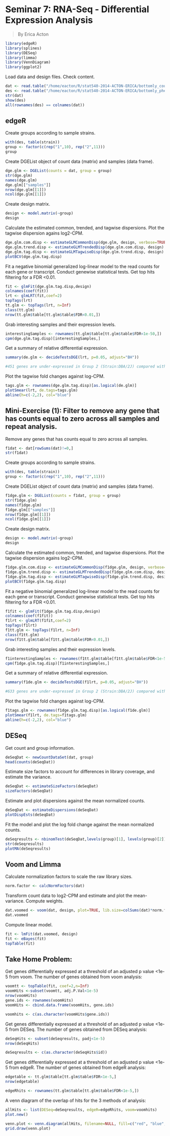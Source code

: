 Seminar 7: RNA-Seq - Differential Expression Analysis
============================================================
>By Erica Acton

```r
library(edgeR)
library(splines)
library(DESeq)
library(limma)
library(VennDiagram)
library(ggplot2)
```

Load data and design files.  Check content.
```r
dat <- read.table("/home/eacton/R/stat540-2014-ACTON-ERICA/bottomly_count_table.tsv", header=TRUE, row.names=1)
des <- read.table("/home/eacton/R/stat540-2014-ACTON-ERICA/bottomly_phenodata.tsv", header=TRUE, row.names=1)
str(dat)
show(des)
all(rownames(des) == colnames(dat))
```
edgeR
-------------------------------------------------------------------------------------
Create groups according to sample strains.
```r
with(des, table(strain))
group <- factor(c(rep("1",10), rep("2",11)))
group
```
Create DGEList object of count data (matrix) and samples (data frame).
```r
dge.glm <- DGEList(counts = dat, group = group)
str(dge.glm)
names(dge.glm)
dge.glm[["samples"]]
nrow(dge.glm[[1]])
ncol(dge.glm[[1]])
```
Create design matrix.
```r
design <- model.matrix(~group)
design
```
Calculate the estimated common, trended, and tagwise dispersions.  Plot the tagwise dispersion agains log2-CPM.
```r
dge.glm.com.disp <- estimateGLMCommonDisp(dge.glm, design, verbose=TRUE)
dge.glm.trend.disp <- estimateGLMTrendedDisp(dge.glm.com.disp, design)
dge.glm.tag.disp <- estimateGLMTagwiseDisp(dge.glm.trend.disp, design)
plotBCV(dge.glm.tag.disp)
```
Fit a negative binomial generalized log-linear model to the read counts for each gene or transcript. Conduct genewise statistical tests.  Get top hits filtering for a FDR <0.01.
```r
fit <- glmFit(dge.glm.tag.disp,design)
colnames(coef(fit))
lrt <- glmLRT(fit,coef=2)
topTags(lrt)
tt.glm <- topTags(lrt, n=Inf)
class(tt.glm)
nrow(tt.glm$table[tt.glm$table$FDR<0.01,])
```
Grab interesting samples and their expression levels.
```r
interestingSamples <- rownames(tt.glm$table[tt.glm$table$FDR<1e-50,])
cpm(dge.glm.tag.disp)[interestingSamples,]
```
Get a summary of relative differential expression.  
```r
summary(de.glm <- decideTestsDGE(lrt, p=0.05, adjust="BH"))

#451 genes are under-expressed in Group 2 (Strain:DBA/2J) compared with Group 1 (Strain:CB/6J), 425 were over-expressed and 35660 showed no differences.
```
Plot the tagwise fold changes against log-CPM.
```r
tags.glm <- rownames(dge.glm.tag.disp)[as.logical(de.glm)]
plotSmear(lrt, de.tags=tags.glm)
abline(h=c(-2,2), col="blue")
```

Mini-Exercise (1): Filter to remove any gene that has counts equal to zero across all samples and repeat analysis.
-----------------------------------------------------------------------------------------
Remove any genes that has counts equal to zero across all samples.
```r
f1dat <- dat[rowSums(dat)!=0,]
str(f1dat)
```

Create groups according to sample strains.
```r
with(des, table(strain))
group <- factor(c(rep("1",10), rep("2",11)))
```
Create DGEList object of count data (matrix) and samples (data frame).
```r
f1dge.glm <- DGEList(counts = f1dat, group = group)
str(f1dge.glm)
names(f1dge.glm)
f1dge.glm[["samples"]]
nrow(f1dge.glm[[1]])
ncol(f1dge.glm[[1]])
```
Create design matrix.
```r
design <- model.matrix(~group)
design
```
Calculate the estimated common, trended, and tagwise dispersions.  Plot the tagwise dispersion agains log2-CPM.
```r
f1dge.glm.com.disp <- estimateGLMCommonDisp(f1dge.glm, design, verbose=TRUE)
f1dge.glm.trend.disp <- estimateGLMTrendedDisp(f1dge.glm.com.disp, design)
f1dge.glm.tag.disp <- estimateGLMTagwiseDisp(f1dge.glm.trend.disp, design)
plotBCV(f1dge.glm.tag.disp)
```
Fit a negative binomial generalized log-linear model to the read counts for each gene or transcript. Conduct genewise statistical tests.  Get top hits filtering for a FDR <0.01.
```r
f1fit <- glmFit(f1dge.glm.tag.disp,design)
colnames(coef(f1fit))
f1lrt <- glmLRT(f1fit,coef=2)
topTags(f1lrt)
f1tt.glm <- topTags(f1lrt, n=Inf)
class(f1tt.glm)
nrow(f1tt.glm$table[f1tt.glm$table$FDR<0.01,])
```
Grab interesting samples and their expression levels.
```r
f1interestingSamples <- rownames(f1tt.glm$table[f1tt.glm$table$FDR<1e-50,])
cpm(f1dge.glm.tag.disp)[f1interestingSamples,]
```
Get a summary of relative differential expression.  
```r
summary(f1de.glm <- decideTestsDGE(f1lrt, p=0.05, adjust="BH"))

#633 genes are under-expressed in Group 2 (Strain:DBA/2J) compared with Group 1 (Strain:CB/6J), 619 were over-expressed and 12680 showed no differences.
```
Plot the tagwise fold changes against log-CPM.
```r
f1tags.glm <- rownames(f1dge.glm.tag.disp)[as.logical(f1de.glm)]
plotSmear(f1lrt, de.tags=f1tags.glm)
abline(h=c(-2,2), col="blue")
```
DESeq
----------------------------------------------------------------------------------------
Get count and group information.
```r
deSeqDat <- newCountDataSet(dat, group)
head(counts(deSeqDat))
```
Estimate size factors to account for differences in library coverage, and estimate the variance.
```r
deSeqDat <- estimateSizeFactors(deSeqDat)
sizeFactors(deSeqDat)
```
Estimate and plot dispersions against the mean normalized counts.
```r

deSeqDat <- estimateDispersions(deSeqDat)
plotDispEsts(deSeqDat)
```
Fit the model and plot the log fold change against the mean normalized counts.
```r
deSeqresults <- nbinomTest(deSeqDat,levels(group)[1], levels(group)[2])
str(deSeqresults)
plotMA(deSeqresults)
```

Voom and Limma
-----------------------------------------------------------------------------------------
Calculate normalization factors to scale the raw library sizes.
```r
norm.factor <- calcNormFactors(dat)
```
Transform count data to log2-CPM and estimate and plot the mean-variance.  Compute weights. 

```r
dat.voomed <- voom(dat, design, plot=TRUE, lib.size=colSums(dat)*norm.factor)
dat.voomed
```
Compute linear model.
```r
fit <- lmFit(dat.voomed, design)
fit <- eBayes(fit)
topTable(fit)
```
Take Home Problem:
---------------------------------------------------------------------------------
Get genes differentially expressed at a threshold of an adjusted p value <1e-5 from voom. The number of genes obtained from voom analysis:
```r
voomtt <- topTable(fit, coef=2,n=Inf)
voomHits <-subset(voomtt, adj.P.Val<1e-5)
nrow(voomHits)
gene.ids <- rownames(voomHits)
voomHits <- cbind.data.frame(voomHits, gene.ids)

voomhits <- c(as.character(voomHits$gene.ids))
```
Get genes differentially expressed at a threshold of an adjusted p value <1e-5 from DESeq. The number of genes obtained from DESeq analysis:
```r
deSeqHits <- subset(deSeqresults, padj<1e-5)
nrow(deSeqHits)

deSeqresults <- c(as.character(deSeqHits$id))
```
Get genes differentially expressed at a threshold of an adjusted p value <1e-5 from edgeR. The number of genes obtained from edgeR analysis:
```r
edgetable <- tt.glm$table[tt.glm$table$FDR<1e-5,]
nrow(edgetable)

edgeRhits <- rownames(tt.glm$table[tt.glm$table$FDR<1e-5,])
```
A venn diagram of the overlap of hits for the 3 methods of analysis:
```r
allHits <- list(DESeq=deSeqresults, edgeR=edgeRhits, voom=voomhits)
plot.new()

venn.plot <- venn.diagram(allHits, filename=NULL, fill=c("red", "blue", "green"))
grid.draw(venn.plot)

```


